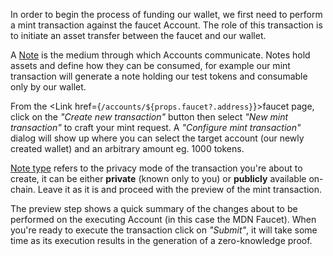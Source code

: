 
In order to begin the process of funding our wallet, we first need to perform a mint transaction against the faucet Account. The role of this transaction is to initiate an asset transfer between the faucet and our wallet.

A [Note](https://0xmiden.github.io/miden-docs/imported/miden-base/src/note.html) is the medium through which Accounts communicate.
Notes hold assets and define how they can be consumed, for example our mint transaction will generate a note holding our test tokens and consumable only by our wallet.

From the <Link href={`/accounts/${props.faucet?.address}`}>faucet page</Link>, click on the _"Create new transaction"_ button then select _"New mint transaction"_ to craft your mint request. A _"Configure mint transaction"_ dialog will show up where you can select the target account (our newly created wallet) and an arbitrary amount eg. 1000 tokens.

[Note type](https://0xmiden.github.io/miden-docs/imported/miden-base/src/note.html#note-storage-mode) refers to the privacy mode of the transaction you're about to create, it can be either **private** (known only to you) or **publicly** available on-chain. Leave it as it is and proceed with the preview of the mint transaction.

The preview step shows a quick summary of the changes about to be performed on the executing Account (in this case the MDN Faucet). When you're ready to execute the transaction click on _"Submit"_, it will take some time as its execution results in the generation of a zero-knowledge proof.

